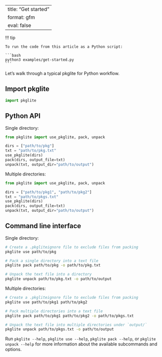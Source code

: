 <!-- `.md` and `.py` files are generated from the `.qmd` file. Please edit that file. -->

---
title: "Get started"
format: gfm
eval: false
---

!!! tip

    To run the code from this article as a Python script:

    ```bash
    python3 examples/get-started.py
    ```

Let's walk through a typical pkglite for Python workflow.

## Import pkglite

```python
import pkglite
```

## Python API

Single directory:

```python
from pkglite import use_pkglite, pack, unpack

dirs = ["path/to/pkg"]
txt = "path/to/pkg.txt"
use_pkglite(dirs)
pack(dirs, output_file=txt)
unpack(txt, output_dir="path/to/output")
```

Multiple directories:

```python
from pkglite import use_pkglite, pack, unpack

dirs = ["path/to/pkg1", "path/to/pkg2"]
txt = "path/to/pkgs.txt"
use_pkglite(dirs)
pack(dirs, output_file=txt)
unpack(txt, output_dir="path/to/output")
```

## Command line interface

Single directory:

```bash
# Create a .pkgliteignore file to exclude files from packing
pkglite use path/to/pkg

# Pack a single directory into a text file
pkglite pack path/to/pkg -o path/to/pkg.txt

# Unpack the text file into a directory
pkglite unpack path/to/pkg.txt -o path/to/output
```

Multiple directories:

```bash
# Create a .pkgliteignore file to exclude files from packing
pkglite use path/to/pkg1 path/to/pkg2

# Pack multiple directories into a text file
pkglite pack path/to/pkg1 path/to/pkg2 -o path/to/pkgs.txt

# Unpack the text file into multiple directories under `output/`
pkglite unpack path/to/pkgs.txt -o path/to/output
```

Run `pkglite --help`, `pkglite use --help`, `pkglite pack --help`,
or `pkglite unpack --help` for more information about the available
subcommands and options.
